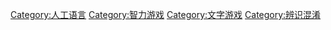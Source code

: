 [[Category:人工语言|Category:人工语言]]
[[Category:智力游戏|Category:智力游戏]]
[[Category:文字游戏|Category:文字游戏]]
[[Category:辨识混淆|Category:辨识混淆]]